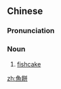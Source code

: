 {{also|鱼饼}}
==Chinese==
{{zh-forms|s=鱼饼}}

===Pronunciation===
{{zh-pron
|m=yúbǐng
|cat=n
}}

===Noun===
{{zh-noun}}

# [[fishcake]]

[[zh:魚餅]]